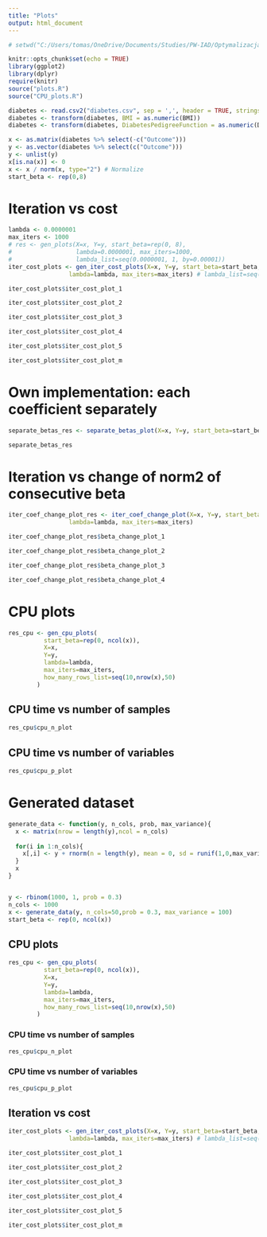 ```yaml
---
title: "Plots"
output: html_document
---
```


```r
# setwd("C:/Users/tomas/OneDrive/Documents/Studies/PW-IAD/Optymalizacja/Optimization-Lasso-CoordinateDescent/Optimization-Lasso-CoordinateDescent/")

knitr::opts_chunk$set(echo = TRUE)
library(ggplot2)
library(dplyr)
require(knitr)
source("plots.R")
source("CPU_plots.R")
```

```r
diabetes <- read.csv2("diabetes.csv", sep = ',', header = TRUE, stringsAsFactors = FALSE)
diabetes <- transform(diabetes, BMI = as.numeric(BMI))
diabetes <- transform(diabetes, DiabetesPedigreeFunction = as.numeric(DiabetesPedigreeFunction))

x <- as.matrix(diabetes %>% select(-c("Outcome")))
y <- as.vector(diabetes %>% select(c("Outcome")))
y <- unlist(y)
x[is.na(x)] <- 0
x <- x / norm(x, type="2") # Normalize 
start_beta <- rep(0,8)
```

# Iteration vs cost

```r
lambda <- 0.0000001
max_iters <- 1000 
# res <- gen_plots(X=x, Y=y, start_beta=rep(0, 8),
#                  lambda=0.0000001, max_iters=1000,
#                  lambda_list=seq(0.0000001, 1, by=0.00001))
iter_cost_plots <- gen_iter_cost_plots(X=x, Y=y, start_beta=start_beta,
                 lambda=lambda, max_iters=max_iters) # lambda_list=seq(0.01, 10, by=0.02)
```

```r
iter_cost_plots$iter_cost_plot_1
```

```r
iter_cost_plots$iter_cost_plot_2
```

```r
iter_cost_plots$iter_cost_plot_3
```

```r
iter_cost_plots$iter_cost_plot_4
```

```r
iter_cost_plots$iter_cost_plot_5
```

```r
iter_cost_plots$iter_cost_plot_m
```

# Own implementation: each coefficient separately

```r
separate_betas_res <- separate_betas_plot(X=x, Y=y, start_beta=start_beta, max_iters=max_iters, lambda_list=seq(0.01, 10, by=0.02))
```

```r
separate_betas_res
```


# Iteration vs change of norm2 of consecutive beta

```r
iter_coef_change_plot_res <- iter_coef_change_plot(X=x, Y=y, start_beta=start_beta,
                 lambda=lambda, max_iters=max_iters)
```

```r
iter_coef_change_plot_res$beta_change_plot_1
```

```r
iter_coef_change_plot_res$beta_change_plot_2
```

```r
iter_coef_change_plot_res$beta_change_plot_3
```

```r
iter_coef_change_plot_res$beta_change_plot_4
```


# CPU plots

```r
res_cpu <- gen_cpu_plots(
          start_beta=rep(0, ncol(x)),
          X=x,
          Y=y,
          lambda=lambda,
          max_iters=max_iters,
          how_many_rows_list=seq(10,nrow(x),50)
        )
```

## CPU time vs number of samples

```r
res_cpu$cpu_n_plot
```

## CPU time vs number of variables

```r
res_cpu$cpu_p_plot
```


# Generated dataset

```r
generate_data <- function(y, n_cols, prob, max_variance){
  x <- matrix(nrow = length(y),ncol = n_cols)
  
  for(i in 1:n_cols){
    x[,i] <- y + rnorm(n = length(y), mean = 0, sd = runif(1,0,max_variance))
  }
  x
}


y <- rbinom(1000, 1, prob = 0.3)
n_cols <- 1000
x <- generate_data(y, n_cols=50,prob = 0.3, max_variance = 100)
start_beta <- rep(0, ncol(x))
```

## CPU plots

```r
res_cpu <- gen_cpu_plots(
          start_beta=rep(0, ncol(x)),
          X=x,
          Y=y,
          lambda=lambda,
          max_iters=max_iters,
          how_many_rows_list=seq(10,nrow(x),50)
        )
```

### CPU time vs number of samples

```r
res_cpu$cpu_n_plot
```

### CPU time vs number of variables

```r
res_cpu$cpu_p_plot
```

## Iteration vs cost

```r
iter_cost_plots <- gen_iter_cost_plots(X=x, Y=y, start_beta=start_beta,
                 lambda=lambda, max_iters=max_iters) # lambda_list=seq(0.01, 10, by=0.02)
```

```r
iter_cost_plots$iter_cost_plot_1
```

```r
iter_cost_plots$iter_cost_plot_2
```

```r
iter_cost_plots$iter_cost_plot_3
```

```r
iter_cost_plots$iter_cost_plot_4
```

```r
iter_cost_plots$iter_cost_plot_5
```

```r
iter_cost_plots$iter_cost_plot_m
```
